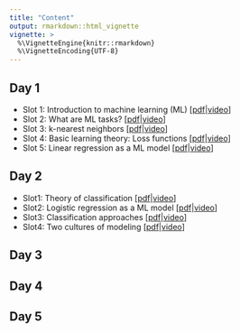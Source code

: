 ```yaml
---
title: "Content"
output: rmarkdown::html_vignette
vignette: >
  %\VignetteEngine{knitr::rmarkdown}
  %\VignetteEncoding{UTF-8}
---
```


## Day 1

- Slot 1: Introduction to machine learning (ML) [[pdf](https://github.com/compstat-lmu/lecture_i2ml/blob/master/slides-pdf/slides-intro.pdf)|[video](https://www.youtube.com/watch?v=xZRyi2xuCd0&index=2&t=385s&list=PLMyWaJl2LoXyhFvMjtbBGs0Pi8khHbKm3)]
- Slot 2: What are ML tasks? [[pdf](https://github.com/compstat-lmu/lecture_i2ml/blob/master/slides-pdf/slides-tasks.pdf)|[video](https://www.youtube.com/watch?v=pFWVIGPpupk&index=3&t=599s&list=PLMyWaJl2LoXyhFvMjtbBGs0Pi8khHbKm3)]
- Slot 3: k-nearest neighbors [[pdf](https://github.com/compstat-lmu/lecture_i2ml/blob/master/slides-pdf/slides-knn.pdf)|[video](https://www.youtube.com/watch?v=hXQq-lryqtE&index=4&t=0s&list=PLMyWaJl2LoXyhFvMjtbBGs0Pi8khHbKm3)]
- Slot 4: Basic learning theory: Loss functions [[pdf](https://github.com/compstat-lmu/lecture_i2ml/blob/master/slides-pdf/slides-loss.pdf)|[video](https://www.youtube.com/watch?v=g3w98HnbtEw&index=5&t=802s&list=PLMyWaJl2LoXyhFvMjtbBGs0Pi8khHbKm3)]
- Slot 5: Linear regression as a ML model [[pdf](/home/daniel/github_repos/lecture_i2ml/01-intro/slides-limo.pdf)|[video](https://www.youtube.com/watch?v=v9eocCAfJ_w&index=6&t=1517s&list=PLMyWaJl2LoXyhFvMjtbBGs0Pi8khHbKm3)]

## Day 2

- Slot1: Theory of classification [[pdf](https://github.com/compstat-lmu/lecture_i2ml/blob/master/slides-pdf/slides-classification.pdf)|[video](https://www.youtube.com/watch?v=T2Zc_n_E9o4&index=2&list=PLMyWaJl2LoXxjj3A-nctKtkG5xJqrdFMU&t=0s)]
- Slot2: Logistic regression as a ML model [[pdf](https://github.com/compstat-lmu/lecture_i2ml/blob/master/slides-pdf/slides-logistic.pdf)|[video](https://www.youtube.com/watch?v=l3yBsf7Jq5E&index=3&list=PLMyWaJl2LoXxjj3A-nctKtkG5xJqrdFMU&t=0s)]
- Slot3: Classification approaches [[pdf](https://github.com/compstat-lmu/lecture_i2ml/blob/master/slides-pdf/slides-classification-approaches.pdf)|[video](https://www.youtube.com/watch?v=9L1ka-RLwTc&index=4&list=PLMyWaJl2LoXxjj3A-nctKtkG5xJqrdFMU&t=0s)]
- Slot4: Two cultures of modeling [[pdf](https://github.com/compstat-lmu/lecture_i2ml/blob/master/slides-pdf/slides-cultures.pdf)|[video](https://www.youtube.com/watch?v=AMurBE2nUNI&index=5&list=PLMyWaJl2LoXxjj3A-nctKtkG5xJqrdFMU&t=0s)]

## Day 3

## Day 4

## Day 5
